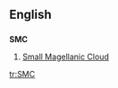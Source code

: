 ==English==

==={{initialism}}===
'''SMC'''

# {{astronomy}} [[w:Small Magellanic Cloud|Small Magellanic Cloud]]

[[tr:SMC]]